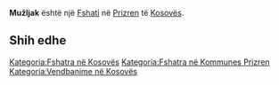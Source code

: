 {{Fshat në 
 | Emri                = Mužljak
 | Emri (Rasa dhanore) = 
 | Figura              = 
 | Shteti              = Kosovës
 | Komuna              = Prizren
 | Kodi postar         = 
 | Sipërfaqja          = 
 | Popullsia           = 0
 | Regj. i popullsisë  = 
 | Dend. e popullsisë  = 
 | Faqja zyrtare       = 
 <!--- Koordinatat ----> 
 | Gjerësia            = 42.2675
 | Gjatësia            = 20.83111
 | Lartësia            = 
}}
'''Mužljak''' është një [[Fshati]] në [[ Prizren ]] të [[ Kosovës ]].

<!-- == Gjeografia == -->
<!-- == Historia == -->
<!-- == Demografia == -->
== Shih edhe ==
{{Komuna Prizren}}
{{Kosovo-Administrata-Cung}}

[[Kategoria:Fshatra në Kosovës]]
[[Kategoria:Fshatra në Kommunes Prizren]]
[[Kategoria:Vendbanime në Kosovës]]